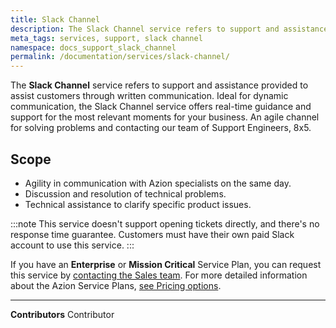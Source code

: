```yaml
---
title: Slack Channel
description: The Slack Channel service refers to support and assistance provided to assist customers through written communication.
meta_tags: services, support, slack channel
namespace: docs_support_slack_channel
permalink: /documentation/services/slack-channel/
---
```


The **Slack Channel** service refers to support and assistance provided to assist customers through written communication. Ideal for dynamic communication, the Slack Channel service offers real-time guidance and support for the most relevant moments for your business. An agile channel for solving problems and contacting our team of Support Engineers, 8x5.

## Scope

- Agility in communication with Azion specialists on the same day.
- Discussion and resolution of technical problems.
- Technical assistance to clarify specific product issues.

:::note
This service doesn't support opening tickets directly, and there's no response time guarantee. Customers must have their own paid Slack account to use this service.
:::

If you have an **Enterprise** or **Mission Critical** Service Plan, you can request this service by [contacting the Sales team](https://www.azion.com/en/contact-sales/). For more detailed information about the Azion Service Plans, [see Pricing options](https://www.azion.com/en/pricing/#plans).



---


**Contributors** <ContributorList>Contributor</ContributorList>
